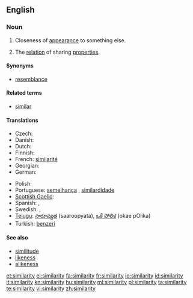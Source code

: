{{wikipedia}}
==English==

===Noun===
{{en-noun|similarities}}

# Closeness of [[appearance]] to something else.
# {{philosophy}} The [[relation]] of sharing [[properties]].

====Synonyms====
* [[resemblance]]

====Related terms====
* [[similar]]

====Translations====
{{trans-top}}
* Czech: {{t-|cs|podobnost|f}}
* Danish: {{t-|da|lighed|c}}
* Dutch: {{t+|nl|gelijkenis|f}}
* Finnish: {{t-|fi|samankaltaisuus}}
* French: [[similarité]] {{f}}
* Georgian: {{t|ka|მსგავსება|tr=msgavseba|sc=Geor}}
* German: {{t+|de|Ähnlichkeit|f}}
{{trans-mid}}
* Polish: {{t|pl|podobieństwo|n}}
* Portuguese: [[semelhança]] {{f}}, [[similardidade]] {{f}}
* [[Scottish Gaelic]]: {{t-|gd|coltas|m|xs=Scottish Gaelic}}
* Spanish: {{t-|es|semejanza|f}},  {{t|es|similaridad|f}}
* Swedish: {{t+|sv|likhet}},  {{t|sv|Similaritet}}
* [[Telugu]]: [[సారూప్యత]] (saaroopyata), [[ఒకే పోలిక]] (okae pOlika)
* Turkish: [[benzeri]]
{{trans-bottom}}

====See also====
* [[similitude]]
* [[likeness]]
* [[alikeness]]

[[et:similarity]]
[[el:similarity]]
[[fa:similarity]]
[[fr:similarity]]
[[io:similarity]]
[[id:similarity]]
[[it:similarity]]
[[kn:similarity]]
[[hu:similarity]]
[[ml:similarity]]
[[pl:similarity]]
[[ta:similarity]]
[[te:similarity]]
[[vi:similarity]]
[[zh:similarity]]